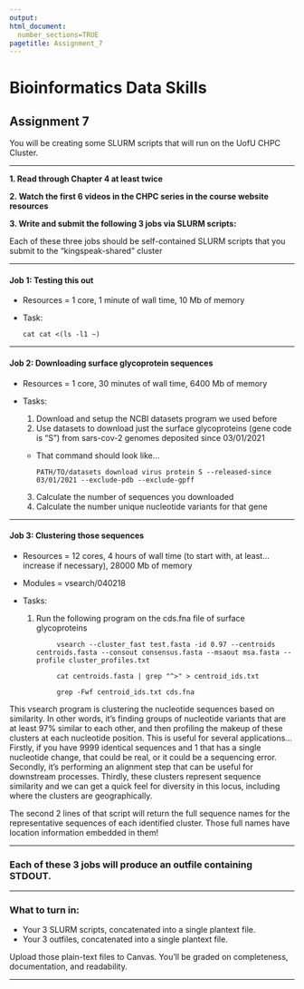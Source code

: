 ```yaml
---
output: 
html_document:
  number_sections=TRUE
pagetitle: Assignment_7
---
```

    
# **Bioinformatics Data Skills**
    
## Assignment 7

You will be creating some SLURM scripts that will run on the UofU CHPC Cluster.



___

  **1. Read through Chapter 4 at least twice**
    
  **2. Watch the first 6 videos in the CHPC series in the course website resources**
  
  **3. Write and submit the following 3 jobs via SLURM scripts:**
  
Each of these three jobs should be self-contained SLURM scripts that you submit to the "kingspeak-shared" cluster

___  
  
#### **Job 1: Testing this out**
  
  + Resources = 1 core, 1 minute of wall time, 10 Mb of memory
  + Task:

        cat cat <(ls -l1 ~) 

___

#### **Job 2: Downloading surface glycoprotein sequences**

  + Resources = 1 core, 30 minutes of wall time, 6400 Mb of memory
  + Tasks:
  
    1. Download and setup the NCBI datasets program we used before
    2. Use datasets to download just the surface glycoproteins (gene code is "S") from sars-cov-2 genomes deposited since 03/01/2021
      
      + That command should look like...
      
            PATH/TO/datasets download virus protein S --released-since 03/01/2021 --exclude-pdb --exclude-gpff
    3. Calculate the number of sequences you downloaded
    4. Calculate the number unique nucleotide variants for that gene 

___

#### **Job 3: Clustering those sequences**

  + Resources = 12 cores, 4 hours of wall time (to start with, at least...increase if necessary), 28000 Mb of memory
  + Modules = vsearch/040218
  + Tasks:
  
    1. Run the following program on the cds.fna file of surface glycoproteins
    
      
                vsearch --cluster_fast test.fasta -id 0.97 --centroids centroids.fasta --consout consensus.fasta --msaout msa.fasta --profile cluster_profiles.txt
                        
                cat centroids.fasta | grep "^>" > centroid_ids.txt
                        
                grep -Fwf centroid_ids.txt cds.fna
        
This vsearch program is clustering the nucleotide sequences based on similarity. In other words, it's finding groups of nucleotide variants that are at least 97% similar to each other, and then profiling the makeup of these clusters at each nucleotide position. This is useful for several applications... Firstly, if you have 9999 identical sequences and 1 that has a single nucleotide change, that could be real, or it could be a sequencing error. Secondly, it's performing an alignment step that can be useful for downstream processes. Thirdly, these clusters represent sequence similarity and we can get a quick feel for diversity in this locus, including where the clusters are geographically.

The second 2 lines of that script will return the full sequence names for the representative sequences of each identified cluster. Those full names have location information embedded in them!

___

### Each of these 3 jobs will produce an outfile containing STDOUT.


___
  
### **What to turn in:**

  - Your 3 SLURM scripts, concatenated into a single plantext file.
  - Your 3 outfiles, concatenated into a single plantext file.
  
  
Upload those plain-text files to Canvas. You'll be graded on completeness, documentation, and readability.

___

<br/>